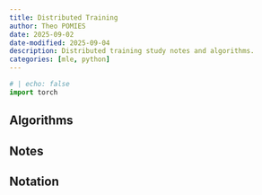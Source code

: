 ```yaml
---
title: Distributed Training
author: Theo POMIES
date: 2025-09-02
date-modified: 2025-09-04
description: Distributed training study notes and algorithms.
categories: [mle, python]
---
```


```python
# | echo: false
import torch
```

## Algorithms

## Notes

## Notation
